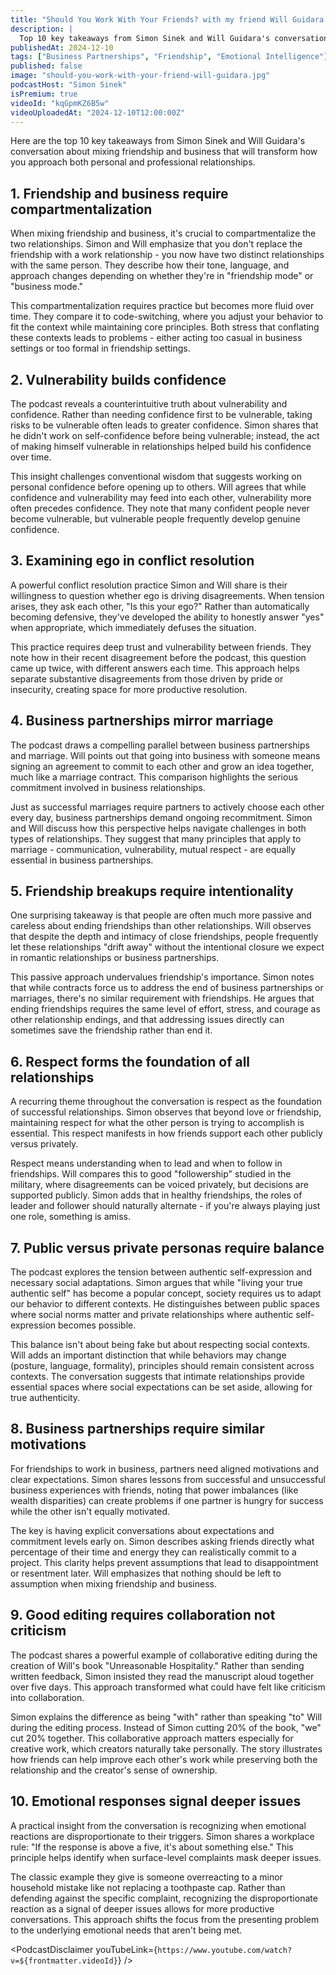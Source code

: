 ```yaml
---
title: "Should You Work With Your Friends? with my friend Will Guidara | A Bit of Optimism Podcast"
description: |
  Top 10 key takeaways from Simon Sinek and Will Guidara's conversation about mixing friendship and business that will transform how you approach both personal and professional relationships.
publishedAt: 2024-12-10
tags: ["Business Partnerships", "Friendship", "Emotional Intelligence"]
published: false
image: "should-you-work-with-your-friend-will-guidara.jpg"
podcastHost: "Simon Sinek"
isPremium: true
videoId: "kqGpmKZ6B5w"
videoUploadedAt: "2024-12-10T12:00:00Z"
---
```



<PodcastSummaryPageLayout frontmatter={frontmatter}>

Here are the top 10 key takeaways from Simon Sinek and Will Guidara's conversation about mixing friendship and business that will transform how you approach both personal and professional relationships.

## 1. Friendship and business require compartmentalization

When mixing friendship and business, it's crucial to compartmentalize the two relationships. Simon and Will emphasize that you don't replace the friendship with a work relationship - you now have two distinct relationships with the same person. They describe how their tone, language, and approach changes depending on whether they're in "friendship mode" or "business mode."

This compartmentalization requires practice but becomes more fluid over time. They compare it to code-switching, where you adjust your behavior to fit the context while maintaining core principles. Both stress that conflating these contexts leads to problems - either acting too casual in business settings or too formal in friendship settings.

## 2. Vulnerability builds confidence

The podcast reveals a counterintuitive truth about vulnerability and confidence. Rather than needing confidence first to be vulnerable, taking risks to be vulnerable often leads to greater confidence. Simon shares that he didn't work on self-confidence before being vulnerable; instead, the act of making himself vulnerable in relationships helped build his confidence over time.

This insight challenges conventional wisdom that suggests working on personal confidence before opening up to others. Will agrees that while confidence and vulnerability may feed into each other, vulnerability more often precedes confidence. They note that many confident people never become vulnerable, but vulnerable people frequently develop genuine confidence.

## 3. Examining ego in conflict resolution

A powerful conflict resolution practice Simon and Will share is their willingness to question whether ego is driving disagreements. When tension arises, they ask each other, "Is this your ego?" Rather than automatically becoming defensive, they've developed the ability to honestly answer "yes" when appropriate, which immediately defuses the situation.

This practice requires deep trust and vulnerability between friends. They note how in their recent disagreement before the podcast, this question came up twice, with different answers each time. This approach helps separate substantive disagreements from those driven by pride or insecurity, creating space for more productive resolution.

## 4. Business partnerships mirror marriage

The podcast draws a compelling parallel between business partnerships and marriage. Will points out that going into business with someone means signing an agreement to commit to each other and grow an idea together, much like a marriage contract. This comparison highlights the serious commitment involved in business relationships.

Just as successful marriages require partners to actively choose each other every day, business partnerships demand ongoing recommitment. Simon and Will discuss how this perspective helps navigate challenges in both types of relationships. They suggest that many principles that apply to marriage - communication, vulnerability, mutual respect - are equally essential in business partnerships.

## 5. Friendship breakups require intentionality

One surprising takeaway is that people are often much more passive and careless about ending friendships than other relationships. Will observes that despite the depth and intimacy of close friendships, people frequently let these relationships "drift away" without the intentional closure we expect in romantic relationships or business partnerships.

This passive approach undervalues friendship's importance. Simon notes that while contracts force us to address the end of business partnerships or marriages, there's no similar requirement with friendships. He argues that ending friendships requires the same level of effort, stress, and courage as other relationship endings, and that addressing issues directly can sometimes save the friendship rather than end it.

## 6. Respect forms the foundation of all relationships

A recurring theme throughout the conversation is respect as the foundation of successful relationships. Simon observes that beyond love or friendship, maintaining respect for what the other person is trying to accomplish is essential. This respect manifests in how friends support each other publicly versus privately.

Respect means understanding when to lead and when to follow in friendships. Will compares this to good "followership" studied in the military, where disagreements can be voiced privately, but decisions are supported publicly. Simon adds that in healthy friendships, the roles of leader and follower should naturally alternate - if you're always playing just one role, something is amiss.

## 7. Public versus private personas require balance

The podcast explores the tension between authentic self-expression and necessary social adaptations. Simon argues that while "living your true authentic self" has become a popular concept, society requires us to adapt our behavior to different contexts. He distinguishes between public spaces where social norms matter and private relationships where authentic self-expression becomes possible.

This balance isn't about being fake but about respecting social contexts. Will adds an important distinction that while behaviors may change (posture, language, formality), principles should remain consistent across contexts. The conversation suggests that intimate relationships provide essential spaces where social expectations can be set aside, allowing for true authenticity.

## 8. Business partnerships require similar motivations

For friendships to work in business, partners need aligned motivations and clear expectations. Simon shares lessons from successful and unsuccessful business experiences with friends, noting that power imbalances (like wealth disparities) can create problems if one partner is hungry for success while the other isn't equally motivated.

The key is having explicit conversations about expectations and commitment levels early on. Simon describes asking friends directly what percentage of their time and energy they can realistically commit to a project. This clarity helps prevent assumptions that lead to disappointment or resentment later. Will emphasizes that nothing should be left to assumption when mixing friendship and business.

## 9. Good editing requires collaboration not criticism

The podcast shares a powerful example of collaborative editing during the creation of Will's book "Unreasonable Hospitality." Rather than sending written feedback, Simon insisted they read the manuscript aloud together over five days. This approach transformed what could have felt like criticism into collaboration.

Simon explains the difference as being "with" rather than speaking "to" Will during the editing process. Instead of Simon cutting 20% of the book, "we" cut 20% together. This collaborative approach matters especially for creative work, which creators naturally take personally. The story illustrates how friends can help improve each other's work while preserving both the relationship and the creator's sense of ownership.

## 10. Emotional responses signal deeper issues

A practical insight from the conversation is recognizing when emotional reactions are disproportionate to their triggers. Simon shares a workplace rule: "If the response is above a five, it's about something else." This principle helps identify when surface-level complaints mask deeper issues.

The classic example they give is someone overreacting to a minor household mistake like not replacing a toothpaste cap. Rather than defending against the specific complaint, recognizing the disproportionate reaction as a signal of deeper issues allows for more productive conversations. This approach shifts the focus from the presenting problem to the underlying emotional needs that aren't being met.

<PodcastDisclaimer
  youTubeLink={`https://www.youtube.com/watch?v=${frontmatter.videoId}`}
/>

</PodcastSummaryPageLayout>
